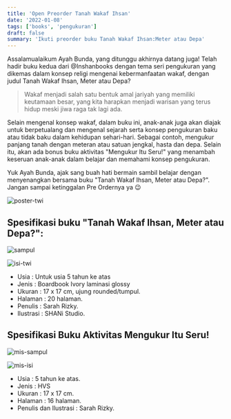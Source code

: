```yaml
---
title: 'Open Preorder Tanah Wakaf Ihsan'
date: '2022-01-08'
tags: ['books', 'pengukuran']
draft: false
summary: 'Ikuti preorder buku Tanah Wakaf Ihsan:Meter atau Depa'
---
```


Assalamualaikum Ayah Bunda, yang ditunggu akhirnya datang juga! Telah hadir buku kedua dari @Inshanbooks dengan tema seri pengukuran yang dikemas dalam konsep religi mengenai kebermanfaatan wakaf, dengan judul Tanah Wakaf Ihsan, Meter atau Depa?

> Wakaf menjadi salah satu bentuk amal jariyah yang memiliki keutamaan besar, yang kita harapkan menjadi warisan yang terus hidup meski jiwa raga tak lagi ada.

Selain mengenal konsep wakaf, dalam buku ini, anak-anak juga akan diajak untuk berpetualang dan mengenal sejarah serta konsep pengukuran baku atau tidak baku dalam kehidupan sehari-hari. Sebagai contoh, mengukur panjang tanah dengan meteran atau satuan jengkal, hasta dan depa. Selain itu, akan ada bonus buku aktivitas "Mengukur Itu Seru!" yang menambah keseruan anak-anak dalam belajar dan memahami konsep pengukuran.

Yuk Ayah Bunda, ajak sang buah hati bermain sambil belajar dengan menyenangkan bersama buku "Tanah Wakaf Ihsan, Meter atau Depa?". Jangan sampai ketinggalan Pre Ordernya ya 😉

![poster-twi](/static/images/projects/twi/10-min.jpeg)

## Spesifikasi buku "Tanah Wakaf Ihsan, Meter atau Depa?":

![sampul](/static/images/projects/twi/7-min.png)

![isi-twi](/static/images/projects/twi/9-min.png)

- Usia : Untuk usia 5 tahun ke atas
- Jenis : Boardbook Ivory laminasi glossy
- Ukuran : 17 x 17 cm, ujung rounded/tumpul.
- Halaman : 20 halaman.
- Penulis : Sarah Rizky.
- Ilustrasi : SHANi Studio.

## Spesifikasi Buku Aktivitas Mengukur Itu Seru!

![mis-sampul](/static/images/projects/twi/3-min.png)

![mis-isi](/static/images/projects/twi/5-min.png)

- Usia : 5 tahun ke atas.
- Jenis : HVS
- Ukuran : 17 x 17 cm.
- Halaman : 16 halaman.
- Penulis dan Ilustrasi : Sarah Rizky.
